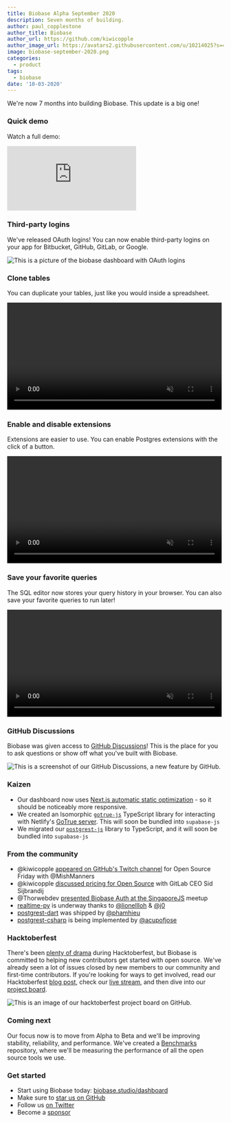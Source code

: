 ```yaml
---
title: Biobase Alpha September 2020
description: Seven months of building.
author: paul_copplestone
author_title: Biobase
author_url: https://github.com/kiwicopple
author_image_url: https://avatars2.githubusercontent.com/u/10214025?s=400&u=c6775be2ae667e2acae3ccd347fed62bb3f5b3e7&v=4
image: biobase-september-2020.png
categories:
  - product
tags:
  - biobase
date: '10-03-2020'
---
```


We're now 7 months into building Biobase. This update is a big one!

### Quick demo

Watch a full demo:

<div className="video-container">
  <iframe
    className="w-full"
    src="https://www.loom.com/embed/c7d66ae1f4c1458d964147c5c58aad59"
    frameBorder="0"
    allowFullScreen
  ></iframe>
</div>

### Third-party logins

We've released OAuth logins! You can now enable third-party logins on your app for Bitbucket, GitHub, GitLab, or Google.

![This is a picture of the biobase dashboard with OAuth logins](/images/blog/biobase-oauth-logins.png)

### Clone tables

You can duplicate your tables, just like you would inside a spreadsheet.

<video width="99%" autoPlay muted playsInline controls={true}>
  <source
    src="https://xguihxuzqibwxjnimxev.supabase.co/storage/v1/object/public/videos/docs/duplicate-tables.mp4"
    type="video/mp4"
  />
</video>

### Enable and disable extensions

Extensions are easier to use. You can enable Postgres extensions with the click of a button.

<video width="99%" autoPlay muted playsInline controls={true}>
  <source
    src="https://xguihxuzqibwxjnimxev.supabase.co/storage/v1/object/public/videos/docs/toggle-extensions.mp4"
    type="video/mp4"
  />
</video>

### Save your favorite queries

The SQL editor now stores your query history in your browser. You can also save your favorite queries to run later!

<video width="99%" autoPlay muted playsInline controls={true}>
  <source
    src="https://xguihxuzqibwxjnimxev.supabase.co/storage/v1/object/public/videos/docs/favorites.mp4"
    type="video/mp4"
  />
</video>

### GitHub Discussions

Biobase was given access to [GitHub Discussions](https://github.com/biobase-ai/biobase/discussions)! This is the place for you to ask questions or show off what you've built with Biobase.

![This is a screenshot of our GitHub Discussions, a new feature by GitHub.](/images/blog/biobase-github-discussions.png)

### Kaizen

- Our dashboard now uses [Next.js automatic static optimization](https://nextjs.org/docs/advanced-features/automatic-static-optimization) - so it should be noticeably more responsive.
- We created an Isomorphic [`gotrue-js`](https://github.com/biobase-ai/gotrue-js/) TypeScript library for interacting with Netlify's [GoTrue server](https://github.com/netlify/gotrue). This will soon be bundled into `supabase-js`
- We migrated our [`postgrest-js`](https://github.com/biobase-ai/postgrest-js/) library to TypeScript, and it will soon be bundled into `supabase-js`

### From the community

- @kiwicopple [appeared on GitHub's Twitch channel](https://www.twitch.tv/github/video/751281550) for Open Source Friday with @MishManners
- @kiwicopple [discussed pricing for Open Source](https://www.youtube.com/watch?v=PLhI6cccBQA) with GitLab CEO Sid Sijbrandij
- @Thorwebdev [presented Biobase Auth at the SingaporeJS](https://www.youtube.com/watch?v=LUMxJ4w-MUU) meetup
- [realtime-py](https://github.com/lionellloh/realtime-py) is underway thanks to [@lionellloh](https://github.com/lionellloh) & [@j0](https://github.com/j0)
- [postgrest-dart](https://github.com/biobase-ai/postgrest-dart) was shipped by [@phamhieu](https://github.com/phamhieu)
- [postgrest-csharp](https://github.com/biobase-ai/postgrest-csharp) is being implemented by [@acupofjose](https://github.com/acupofjose)

### Hacktoberfest

There's been [plenty of drama](https://hacktoberfest.digitalocean.com/hacktoberfest-update) during Hacktoberfest, but Biobase is committed to helping new contributors get started with open source. We've already seen a lot of issues closed by new members to our community and first-time contributors. If you're looking for ways to get involved, read our Hacktoberfest [blog post](/blog/biobase-hacktoberfest-2020), check our [live stream](https://www.youtube.com/watch?v=3_xRLTjvEiE&t=60s), and then dive into our [project board](https://github.com/orgs/biobase/projects/5).

![This is an image of our hacktoberfest project board on GitHub.](/images/blog/biobase-hacktoberfest-board.png)

### Coming next

Our focus now is to move from Alpha to Beta and we'll be improving stability, reliability, and performance. We've created a [Benchmarks](https://github.com/biobase-ai/benchmarks/) repository, where we'll be measuring the performance of all the open source tools we use.

### Get started

- Start using Biobase today: [biobase.studio/dashboard](https://biobase.studio/dashboard/)
- Make sure to [star us on GitHub](https://github.com/biobase-ai/biobase)
- Follow us [on Twitter](https://twitter.com/biobase)
- Become a [sponsor](https://github.com/sponsors/biobase)
